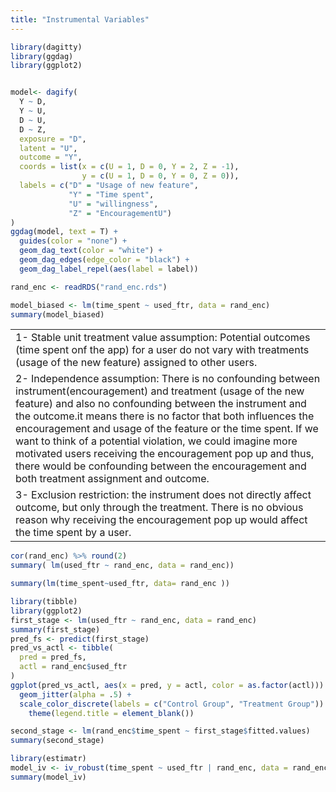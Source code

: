 ```yaml
---
title: "Instrumental Variables"
---
```


```r

library(dagitty)
library(ggdag)
library(ggplot2)


model<- dagify(
  Y ~ D,
  Y ~ U,
  D ~ U,
  D ~ Z,
  exposure = "D",
  latent = "U",
  outcome = "Y",
  coords = list(x = c(U = 1, D = 0, Y = 2, Z = -1),
                y = c(U = 1, D = 0, Y = 0, Z = 0)),
  labels = c("D" = "Usage of new feature", 
             "Y" = "Time spent", 
             "U" = "willingness",
             "Z" = "EncouragementU")
)
ggdag(model, text = T) +
  guides(color = "none") +
  geom_dag_text(color = "white") +
  geom_dag_edges(edge_color = "black") +
  geom_dag_label_repel(aes(label = label))

```

```r
rand_enc <- readRDS("rand_enc.rds")

model_biased <- lm(time_spent ~ used_ftr, data = rand_enc)
summary(model_biased)

```
---
1- Stable unit treatment value assumption: Potential outcomes (time spent onf the app) for a user do not vary with treatments (usage of the new feature) assigned to other users.
2- Independence assumption: There is no confounding between instrument(encouragement) and treatment (usage of the new feature) and also no confounding between the instrument and the outcome.it means there is no factor that both influences the encouragement and usage of the feature or the time spent. If we want to think of a potential violation, we could imagine more motivated users receiving the encouragement pop up  and thus, there would be confounding between the encouragement and both treatment assignment and outcome.
3- Exclusion restriction:  the instrument does not directly affect outcome, but only through the treatment. There is no obvious reason why receiving the encouragement pop up would affect the time spent by a user.
---
```r

cor(rand_enc) %>% round(2)
summary( lm(used_ftr ~ rand_enc, data = rand_enc))

summary(lm(time_spent~used_ftr, data= rand_enc ))

```
```r
library(tibble)
library(ggplot2)
first_stage <- lm(used_ftr ~ rand_enc, data = rand_enc)
summary(first_stage)
pred_fs <- predict(first_stage)
pred_vs_actl <- tibble(
  pred = pred_fs,
  actl = rand_enc$used_ftr
)
ggplot(pred_vs_actl, aes(x = pred, y = actl, color = as.factor(actl))) +
  geom_jitter(alpha = .5) +
  scale_color_discrete(labels = c("Control Group", "Treatment Group")) +
    theme(legend.title = element_blank())

second_stage <- lm(rand_enc$time_spent ~ first_stage$fitted.values)
summary(second_stage)

library(estimatr)
model_iv <- iv_robust(time_spent ~ used_ftr | rand_enc, data = rand_enc)
summary(model_iv)
```




